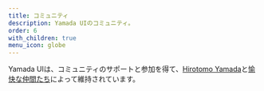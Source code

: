 ```yaml
---
title: コミュニティ
description: Yamada UIのコミュニティ。
order: 6
with_children: true
menu_icon: globe
---
```


Yamada UIは、コミュニティのサポートと参加を得て、[Hirotomo Yamada](https://github.com/yamada-ui)と[愉快な仲間たち](https://github.com/yamada-ui/yamada-ui/graphs/contributors)によって維持されています。
